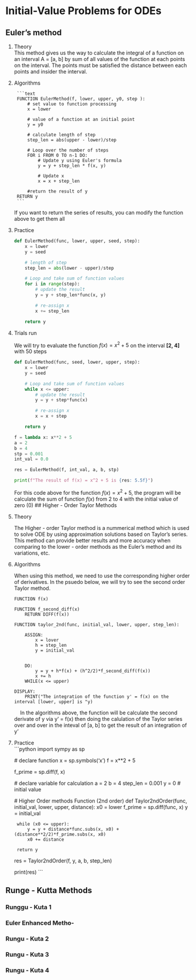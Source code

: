 

# Initial-Value Problems for ODEs

## Euler's method

1. Theory \
    This method gives us the way to calculate the integral of a function on an interval A = [a, b] by sum of all values of the function at each points on the interval. The points must be satisfied the distance between each points and insider the interval.

2. Algorithms \

        ```text
        FUNCTION EulerMethod(f, lower, upper, y0, step ):
            # set value to function processing
            x = lower

            # value of a function at an initial point
            y = y0
            
            # calculate length of step
            step_len = abs(upper - lower)/step

            # Loop over the number of steps
            FOR i FROM 0 TO n-1 DO:
                # Update y using Euler's formula
                y = y + step_len * f(x, y)
                
                # Update x
                x = x + step_len

            #return the result of y
        RETURN y 
        ```
    
    If you want to return the series of results, you can modify the  function  above to get them all

3. Practice 

    ```python
    def EulerMethod(func, lower, upper, seed, step):
        x = lower
        y = seed

        # length of step
        step_len = abs(lower - upper)/step

        # Loop and take sum of function values
        for i in range(step):
            # update the result
            y = y + step_len*func(x, y)

            # re-assign x
            x += step_len

        return y
    ```

4. Trials run 

    We will try to evaluate the function $f(x) =  x^2 + 5$ on the interval **[2, 4]** with 50 steps

    ```python
    def EulerMethod(func, seed, lower, upper, step):
        x = lower
        y = seed

        # Loop and take sum of function values
        while x <= upper:
            # update the result
            y = y + step*func(x)

            # re-assign x
            x = x + step

        return y

    f = lambda x: x**2 + 5
    a = 2
    b = 4
    stp = 0.001
    int_val = 0.0

    res = EulerMethod(f, int_val, a, b, stp)

    print(f"The result of f(x) = x^2 + 5 is {res: 5.5f}")
    ```

    For this code above for the function $f(x) = x^2 + 5$, the program will be calculate the sum of function $f(x)$ from 2 to 4 with the initial value of zero (0)
## Higher - Order Taylor Methods

1. Theory \

    The Higher - order Taylor method is a nummerical method which is used to solve ODE by using approximation solutions based on Taylor's series. This method can provide better results and more accuracy when comparing to the lower - order methods as the Euler's method and its variations, etc. 

2. Algorithms \

    When using this method, we need to use the corresponding higher order of derivatives. In the psuedo below, we will try to see the second order Taylor method.

    ```pseudo
    FUNCTION f(x)

    FUNCTION f_second_diff(x)
        RETURN DIFF(f(x))

    FUNCTION taylor_2nd(func, initial_val, lower, upper, step_len):
        
        ASSIGN:
            x = lover
            h = step_len
            y = initial_val


        DO:
            y = y + h*f(x) + (h^2/2)*f_second_diff(f(x))
            x += h
        WHILE(x <= upper)
        
    DISPLAY:
        PRINT("The integration of the function y' = f(x) on the interval [lower, upper] is "y)
    ```

    $\hspace{10pt}$ In the algorithms above, the function will be calculate the second derivate of y via y' = f(x) then doing the calulation of the Taylor series over and over in the inteval of [a, b] to get the result of an integration of y'

3. Practice \
    ```python
    import sympy as sp

    # declare function
    x = sp.symbols('x')
    f = x**2 + 5

    f_prime = sp.diff(f, x)

    # declare variable for calculation
    a = 2
    b = 4
    step_len = 0.001
    y = 0 # initial value

    # Higher Order methods Function (2nd order)
    def Taylor2ndOrder(func, initial_val, lower, upper, distance):
        x0 = lower
        f_prime = sp.diff(func, x)
        y = initial_val

        while (x0 <= upper):
            y = y + distance*func.subs(x, x0) + (distance**2/2)*f_prime.subs(x, x0)
            x0 += distance

        return y

    res = Taylor2ndOrder(f, y, a, b, step_len)

    print(res)
    ```

## Runge - Kutta Methods

### Runggu - Kuta 1
### Euler Enhanced Metho-
### Rungu - Kuta 2
### Rungu - Kuta 3
### Rungu - Kuta 4